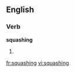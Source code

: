 ==English==
===Verb===
'''squashing'''
# {{present participle of|[[squash]]}}

[[fr:squashing]]
[[vi:squashing]]